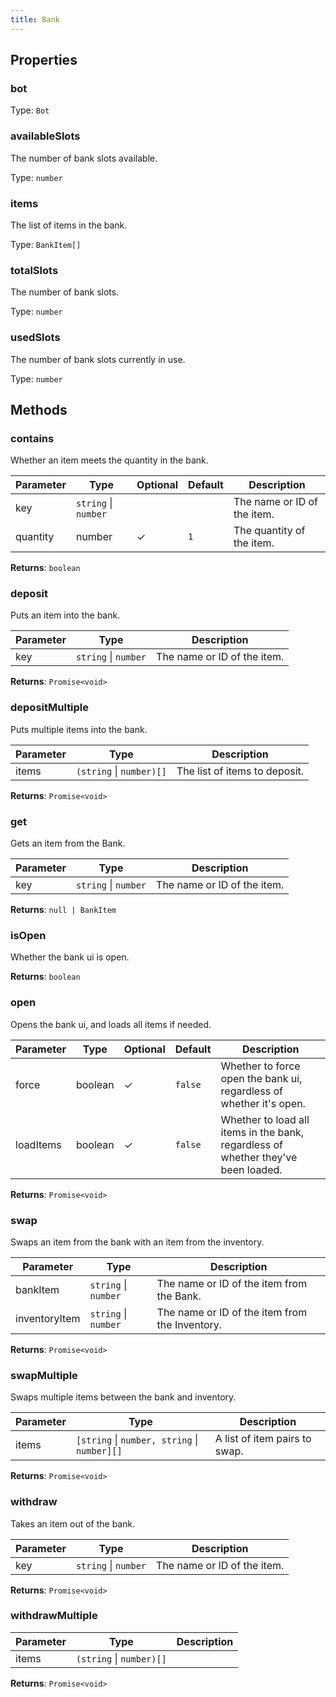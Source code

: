 ```yaml
---
title: Bank
---
```



## Properties
### bot




Type: `Bot`


### availableSlots <Badge text="Getter" size="small" />	


The number of bank slots available.


Type: `number`


### items <Badge text="Getter" size="small" />	


The list of items in the bank.


Type: `BankItem[]`


### totalSlots <Badge text="Getter" size="small" />	


The number of bank slots.


Type: `number`


### usedSlots <Badge text="Getter" size="small" />	


The number of bank slots currently in use.


Type: `number`


## Methods

### contains

Whether an item meets the quantity in the bank.

| Parameter | Type | Optional | Default | Description |
|-----------|------|----------|---------|-------------|
| key | `string` \| `number` |  |  | The name or ID of the item. |
| quantity | number | ✓ | `1` | The quantity of the item. |


**Returns**: `boolean`

### deposit

Puts an item into the bank.

| Parameter | Type | Description |
|-----------|------|-------------|
| key | `string` \| `number` | The name or ID of the item. |


**Returns**: `Promise<void>`

### depositMultiple

Puts multiple items into the bank.

| Parameter | Type | Description |
|-----------|------|-------------|
| items | `(string` \| `number)[]` | The list of items to deposit. |


**Returns**: `Promise<void>`

### get

Gets an item from the Bank.

| Parameter | Type | Description |
|-----------|------|-------------|
| key | `string` \| `number` | The name or ID of the item. |


**Returns**: `null | BankItem`

### isOpen

Whether the bank ui is open.

**Returns**: `boolean`

### open

Opens the bank ui, and loads all items if needed.

| Parameter | Type | Optional | Default | Description |
|-----------|------|----------|---------|-------------|
| force | boolean | ✓ | `false` | Whether to force open the bank ui, regardless of whether it's open. |
| loadItems | boolean | ✓ | `false` | Whether to load all items in the bank, regardless of whether they've been loaded. |


**Returns**: `Promise<void>`

### swap

Swaps an item from the bank with an item from the inventory.

| Parameter | Type | Description |
|-----------|------|-------------|
| bankItem | `string` \| `number` | The name or ID of the item from the Bank. |
| inventoryItem | `string` \| `number` | The name or ID of the item from the Inventory. |


**Returns**: `Promise<void>`

### swapMultiple

Swaps multiple items between the bank and inventory.

| Parameter | Type | Description |
|-----------|------|-------------|
| items | `[string` \| `number, string` \| `number][]` | A list of item pairs to swap. |


**Returns**: `Promise<void>`

### withdraw

Takes an item out of the bank.

| Parameter | Type | Description |
|-----------|------|-------------|
| key | `string` \| `number` | The name or ID of the item. |


**Returns**: `Promise<void>`

### withdrawMultiple

| Parameter | Type | Description |
|-----------|------|-------------|
| items | `(string` \| `number)[]` |  |


**Returns**: `Promise<void>`
